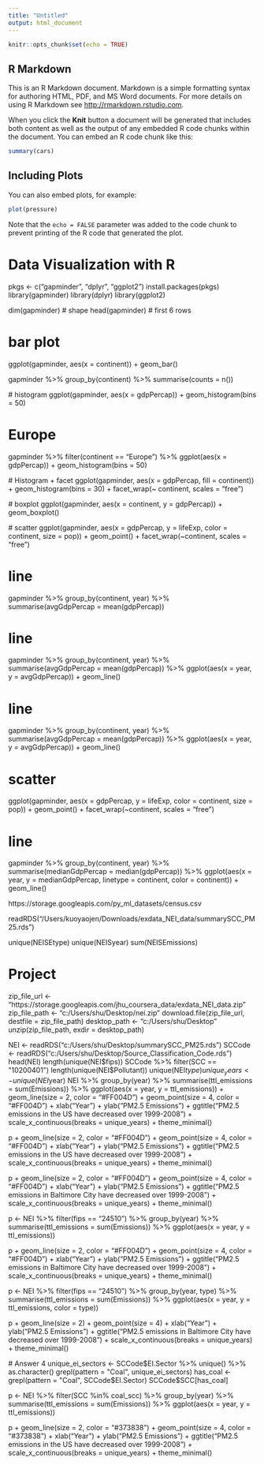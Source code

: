 ---
title: "Untitled"
output: html_document
---

```{r setup, include=FALSE}
knitr::opts_chunk$set(echo = TRUE)
```

## R Markdown

This is an R Markdown document. Markdown is a simple formatting syntax for authoring HTML, PDF, and MS Word documents. For more details on using R Markdown see <http://rmarkdown.rstudio.com>.

When you click the **Knit** button a document will be generated that includes both content as well as the output of any embedded R code chunks within the document. You can embed an R code chunk like this:

```{r cars}
summary(cars)
```

## Including Plots

You can also embed plots, for example:

```{r pressure, echo=FALSE}
plot(pressure)
```

Note that the `echo = FALSE` parameter was added to the code chunk to prevent printing of the R code that generated the plot.


# Data Visualization with R
pkgs <- c("gapminder", "dplyr", "ggplot2")
install.packages(pkgs)
library(gapminder)
library(dplyr)
library(ggplot2)

dim(gapminder) # shape
head(gapminder) # first 6 rows

# bar plot
ggplot(gapminder, aes(x = continent)) +
  geom_bar()
  
  gapminder %>% 
  group_by(continent) %>% 
  summarise(counts = n())
  
 
 # histogram
ggplot(gapminder, aes(x = gdpPercap)) +
  geom_histogram(bins = 50)
  
# Europe
gapminder %>% 
  filter(continent == "Europe") %>% 
  ggplot(aes(x = gdpPercap)) +
  geom_histogram(bins = 50)
  
  # Histogram + facet
ggplot(gapminder, aes(x = gdpPercap, fill = continent)) +
  geom_histogram(bins = 30) + 
  facet_wrap(~ continent, scales = "free")
  
  # boxplot
ggplot(gapminder, aes(x = continent, y = gdpPercap)) +
  geom_boxplot()
  
  # scatter
ggplot(gapminder, aes(x = gdpPercap, y = lifeExp, 
                      color = continent, size = pop)) +
  geom_point() +
  facet_wrap(~continent, scales = "free")
  
# line
gapminder %>% 
  group_by(continent, year) %>% 
  summarise(avgGdpPercap = mean(gdpPercap))

# line
gapminder %>% 
  group_by(continent, year) %>% 
  summarise(avgGdpPercap = mean(gdpPercap)) %>% 
  ggplot(aes(x = year, y = avgGdpPercap)) +
  geom_line()  
  
# line
gapminder %>% 
  group_by(continent, year) %>% 
  summarise(avgGdpPercap = mean(gdpPercap)) %>% 
  ggplot(aes(x = year, y = avgGdpPercap)) +
  geom_line()
  
# scatter
ggplot(gapminder, aes(x = gdpPercap, y = lifeExp, 
                      color = continent, size = pop)) +
  geom_point() +
  facet_wrap(~continent, scales = "free")

# line
gapminder %>% 
  group_by(continent, year) %>% 
  summarise(medianGdpPercap = median(gdpPercap)) %>% 
  ggplot(aes(x = year, y = medianGdpPercap, linetype = continent, color = continent)) +
  geom_line()
  
https://storage.googleapis.com/py_ml_datasets/census.csv

readRDS("/Users/kuoyaojen/Downloads/exdata_NEI_data/summarySCC_PM25.rds")

unique(NEISEtype)
unique(NEISyear)
sum(NEISEmissions)

# Project
zip_file_url <- "https://storage.googleapis.com/jhu_coursera_data/exdata_NEI_data.zip"
zip_file_path <- "c:/Users/shu/Desktop/nei.zip"
download.file(zip_file_url, destfile = zip_file_path)
desktop_path <- "c:/Users/shu/Desktop"
unzip(zip_file_path, exdir = desktop_path)

NEI <- readRDS("c:/Users/shu/Desktop/summarySCC_PM25.rds")
SCCode <- readRDS("c:/Users/shu/Desktop/Source_Classification_Code.rds")
head(NEI)
length(unique(NEI$fips))
SCCode %>% 
  filter(SCC == "10200401")
length(unique(NEI$Pollutant))
unique(NEI$type)
unique_years <- unique(NEI$year)
NEI %>% 
  group_by(year) %>% 
  summarise(ttl_emissions = sum(Emissions)) %>% 
  ggplot(aes(x = year, y = ttl_emissions)) +
  geom_line(size = 2, color = "#FF004D") +
  geom_point(size = 4, color = "#FF004D") +
  xlab("Year") +
  ylab("PM2.5 Emissions") +
  ggtitle("PM2.5 emissions in the US have decreased over 1999-2008") +
  scale_x_continuous(breaks = unique_years) +
  theme_minimal()
  
  p + geom_line(size = 2, color = "#FF004D") +
  geom_point(size = 4, color = "#FF004D") +
  xlab("Year") +
  ylab("PM2.5 Emissions") +
  ggtitle("PM2.5 emissions in the US have decreased over 1999-2008") +
  scale_x_continuous(breaks = unique_years) +
  theme_minimal()
  
  
p + geom_line(size = 2, color = "#FF004D") +
  geom_point(size = 4, color = "#FF004D") +
  xlab("Year") +
  ylab("PM2.5 Emissions") +
  ggtitle("PM2.5 emissions in Baltimore City have decreased over 1999-2008")                                            +
  scale_x_continuous(breaks = unique_years) +
  theme_minimal()

p <- NEI %>%
  filter(fips == "24510") %>% 
  group_by(year) %>% 
  summarise(ttl_emissions = sum(Emissions)) %>% 
  ggplot(aes(x = year, y = ttl_emissions))
  
  p + geom_line(size = 2, color = "#FF004D") +
  geom_point(size = 4, color = "#FF004D") +
  xlab("Year") +
  ylab("PM2.5 Emissions") +
  ggtitle("PM2.5 emissions in Baltimore City have decreased over 1999-2008") +
  scale_x_continuous(breaks = unique_years) +
  theme_minimal()
  
  p <- NEI %>%
  filter(fips == "24510") %>% 
  group_by(year, type) %>% 
  summarise(ttl_emissions = sum(Emissions)) %>% 
  ggplot(aes(x = year, y = ttl_emissions, color = type))
  
  p + geom_line(size = 2) +
  geom_point(size = 4) +
  xlab("Year") +
  ylab("PM2.5 Emissions") +
  ggtitle("PM2.5 emissions in Baltimore City have decreased over 1999-2008") +
  scale_x_continuous(breaks = unique_years) +
  theme_minimal()
  
  # Answer 4
unique_ei_sectors <- SCCode$EI.Sector %>% 
  unique() %>% 
  as.character()
grepl(pattern = "Coal", unique_ei_sectors)
has_coal <- grepl(pattern = "Coal", SCCode$EI.Sector)
SCCode$SCC[has_coal]

p <- NEI %>%
  filter(SCC %in% coal_scc) %>% 
  group_by(year) %>% 
  summarise(ttl_emissions = sum(Emissions)) %>% 
  ggplot(aes(x = year, y = ttl_emissions))
  
  p + geom_line(size = 2, color = "#373838") +
  geom_point(size = 4, color = "#373838") +
  xlab("Year") +
  ylab("PM2.5 Emissions") +
  ggtitle("PM2.5 emissions in the US have decreased over 1999-2008") +
  scale_x_continuous(breaks = unique_years) +
  theme_minimal()


